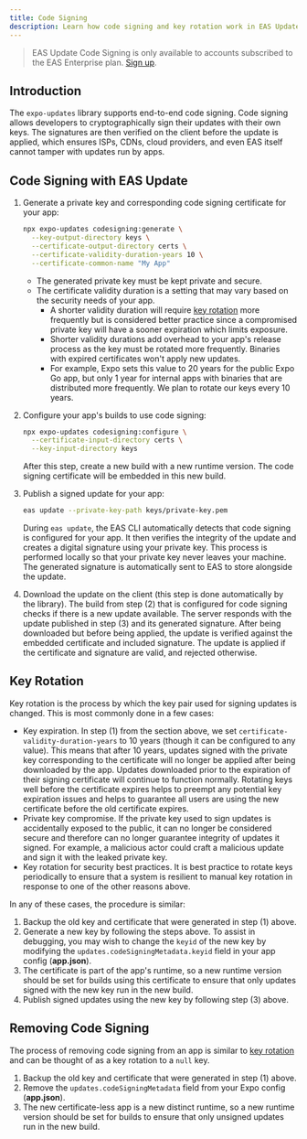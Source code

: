 ```yaml
---
title: Code Signing
description: Learn how code signing and key rotation work in EAS Update.
---
```



<Head title="EAS Update Code Signing" />

> EAS Update Code Signing is only available to accounts subscribed to the EAS Enterprise plan. [Sign up](https://expo.dev/pricing).

## Introduction

The `expo-updates` library supports end-to-end code signing. Code signing allows developers to cryptographically sign their updates with their own keys. The signatures are then verified on the client before the update is applied, which ensures ISPs, CDNs, cloud providers, and even EAS itself cannot tamper with updates run by apps.

## Code Signing with EAS Update

1. Generate a private key and corresponding code signing certificate for your app:

   ```bash
   npx expo-updates codesigning:generate \
     --key-output-directory keys \
     --certificate-output-directory certs \
     --certificate-validity-duration-years 10 \
     --certificate-common-name "My App"
   ```

   - The generated private key must be kept private and secure.
   - The certificate validity duration is a setting that may vary based on the security needs of your app.
     - A shorter validity duration will require [key rotation](#key-rotation) more frequently but is considered better practice since a compromised private key will have a sooner expiration which limits exposure.
     - Shorter validity durations add overhead to your app's release process as the key must be rotated more frequently. Binaries with expired certificates won't apply new updates.
     - For example, Expo sets this value to 20 years for the public Expo Go app, but only 1 year for internal apps with binaries that are distributed more frequently. We plan to rotate our keys every 10 years.

2. Configure your app's builds to use code signing:

   ```bash
   npx expo-updates codesigning:configure \
     --certificate-input-directory certs \
     --key-input-directory keys
   ```

   After this step, create a new build with a new runtime version. The code signing certificate will be embedded in this new build.

3. Publish a signed update for your app:

   ```bash
   eas update --private-key-path keys/private-key.pem
   ```

   During `eas update`, the EAS CLI automatically detects that code signing is configured for your app. It then verifies the integrity of the update and creates a digital signature using your private key. This process is performed locally so that your private key never leaves your machine. The generated signature is automatically sent to EAS to store alongside the update.

4. Download the update on the client (this step is done automatically by the library). The build from step (2) that is configured for code signing checks if there is a new update available. The server responds with the update published in step (3) and its generated signature. After being downloaded but before being applied, the update is verified against the embedded certificate and included signature. The update is applied if the certificate and signature are valid, and rejected otherwise.

## Key Rotation

Key rotation is the process by which the key pair used for signing updates is changed. This is most commonly done in a few cases:

- Key expiration. In step (1) from the section above, we set `certificate-validity-duration-years` to 10 years (though it can be configured to any value). This means that after 10 years, updates signed with the private key corresponding to the certificate will no longer be applied after being downloaded by the app. Updates downloaded prior to the expiration of their signing certificate will continue to function normally. Rotating keys well before the certificate expires helps to preempt any potential key expiration issues and helps to guarantee all users are using the new certificate before the old certificate expires.
- Private key compromise. If the private key used to sign updates is accidentally exposed to the public, it can no longer be considered secure and therefore can no longer guarantee integrity of updates it signed. For example, a malicious actor could craft a malicious update and sign it with the leaked private key.
- Key rotation for security best practices. It is best practice to rotate keys periodically to ensure that a system is resilient to manual key rotation in response to one of the other reasons above.

In any of these cases, the procedure is similar:

1. Backup the old key and certificate that were generated in step (1) above.
2. Generate a new key by following the steps above. To assist in debugging, you may wish to change the `keyid` of the new key by modifying the `updates.codeSigningMetadata.keyid` field in your app config (**app.json**).
3. The certificate is part of the app's runtime, so a new runtime version should be set for builds using this certificate to ensure that only updates signed with the new key run in the new build.
4. Publish signed updates using the new key by following step (3) above.

## Removing Code Signing

The process of removing code signing from an app is similar to [key rotation](#key-rotation) and can be thought of as a key rotation to a `null` key.

1. Backup the old key and certificate that were generated in step (1) above.
2. Remove the `updates.codeSigningMetadata` field from your Expo config (**app.json**).
3. The new certificate-less app is a new distinct runtime, so a new runtime version should be set for builds to ensure that only unsigned updates run in the new build.
